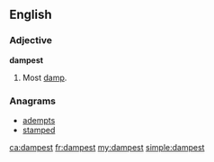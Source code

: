 ==English==

===Adjective===
'''dampest'''

# {{en-superlative of|damp}}  Most [[damp]].

===Anagrams===
* [[adempts#English|adempts]]
* [[stamped#English|stamped]]

[[ca:dampest]]
[[fr:dampest]]
[[my:dampest]]
[[simple:dampest]]